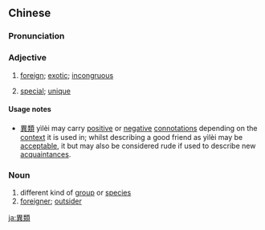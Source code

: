 {{also|异类}}
==Chinese==
{{zh-forms|s=异类}}

===Pronunciation===
{{zh-pron
|m=yìlèi
|mn=ī-lūi
|cat=a
}}

===Adjective===
{{zh-adj}}

# [[foreign]]; [[exotic]]; [[incongruous]]
# {{lb|zh|colloquial}} [[special]]; [[unique]]

====Usage notes====
* [[異類]] yìlèi may carry [[positive]] or [[negative]] [[connotation]]s depending on the [[context]] it is used in; whilst describing a good friend as yìlèi may be [[acceptable]], it but may also be considered rude if used to describe new [[acquaintance]]s.

===Noun===
{{zh-noun}}

# different kind of [[group]] or [[species]]
# [[foreigner]]; [[outsider]]

[[ja:異類]]